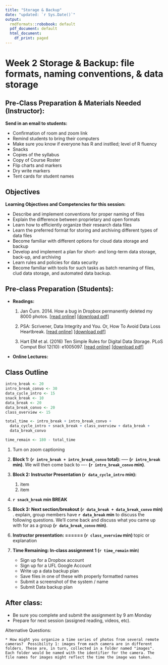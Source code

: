 ```yaml
---
title: "Storage & Backup"
date: "updated: `r Sys.Date()`"
output:
  rmdformats::robobook: default
  pdf_document: default
  html_document:
    df_print: paged
---
```


# Week 2 Storage & Backup: file formats, naming conventions, & data storage

## Pre-Class Preparation & Materials Needed (Instructor):  

**Send in an email to students:  **

  * Confirmation of room and zoom link  
  * Remind students to bring their computers  
  * Make sure you know if everyone has R and instlled; level of R fluency  
  * Snacks  
  * Copies of the syllabus  
  * Copy of Course Roster
  * Flip charts and markers
  * Dry write markers
  * Tent cards for student names
      
    

## Objectives

**Learning Objectives and Competencies for this session:  **


  * Describe and implement conventions for proper naming of files 
  * Explain the difference between proprietary and open formats
  * Learn how to efficiently organize their research data files
  * Learn the preferred format for storing and archiving different types of data files  
  * Become familiar with different options for cloud data storage and backup 
  * Develop and implement a plan for short- and long-term data storage, back-up, and archiving
  * Learn rules and policies for data security 
  * Become familiar with tools for such tasks as batch renaming of files, clud data storage, and automated data backup.


## Pre-class Preparation (Students):

* **Readings: **
    1.  Jan Čurn. 2014. How a bug in Dropbox permanently deleted my 8000 photos.  [[read online]](https://medium.com/@jancurn/how-bug-in-dropbox-permanently-deleted-my-8000-photos-cb7dcf13647b) [[download pdf]](https://github.com/BrunaLab/LAS6292_DataManagement/blob/master/Assigned_Readings/Curn_2014.pdf)

    2.  PSA: Scrivener, Data Integrity and You. Or, How To Avoid Data Loss Heartbreak.  [[read online]](https://www.reddit.com/r/writing/comments/62hr7o/psa_scrivener_data_integrity_and_you_or_how_to/) [[download pdf]](https://github.com/BrunaLab/LAS6292_DataManagement/blob/master/Assigned_Readings/Scrivener_PSA.pdf)

    4.  Hart EM et al. (2016) Ten Simple Rules for Digital Data Storage. PLoS Comput Biol 12(10): e1005097. [[read online]](https://doi.org/10.1371/journal.pcbi.1005097) [[download pdf]](https://github.com/BrunaLab/LAS6292_DataManagement/blob/master/Assigned_Readings/Hart_etal_2016.PDF)

* **Online Lectures:** 


## Class Outline

```r
intro_break <- 20
intro_break_convo <- 30
data_cycle_intro <- 15
snack_break <- 10
data_break <- 20
data_break_convo <- 20
class_overview <- 15

total_time <- intro_break + intro_break_convo + 
  data_cycle_intro + snack_break + class_overview + data_break + 
  data_break_convo

time_remain <- 180 - total_time
```

1. Turn on zoom captioning 

1. **Block 1: (`r intro_break + intro_break_convo` total): ** ----- **(`r intro_break` min)**. We will then come back to ---- **(`r intro_break_convo` min)**.  


3. **Block 2: Instructor Presentation (`r data_cycle_intro` min): **

      1. item
      2. item

6. **`r snack_break` min BREAK **

7.  **Block 3: Next section/breakout (`r data_break + data_break_convo` min)** . explain, group members have **`r data_break` min** to discuss the following questions. We'll come back and  discuss what you came up with for as a group **(`r data_break_convo` min)**.

8. **Instructor presentation: ====== (`r class_overview` min) ** topic or explanation

9. **Time Remaining: In-class assignment 1 (`r time_remain` min**)

    * Sign up for a Dropbox account 
    * Sign up for a UFL Google Account
    * Write up a data backup plan
    * Save files in one of these with properly formatted names
    * Submit a screenshot of the system / name
    * Submit Data backup plan
 
## After class: 

* Be sure you complete and submit the assignment by 9 am Monday  
* Prepare for next session (assigned reading, videos, etc).






Alternative Questions: 

    * How might you organize a time series of photos from several remote cameras?  Possibility 1: images from each camera are in different folders. These are, in turn, collected in a folder named "images". Each folder would be named with the identifier for the camera. The file names for images might reflect the time the image was taken.

